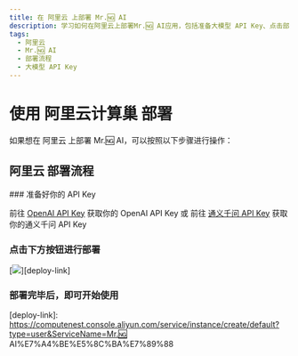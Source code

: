 ```yaml
---
title: 在 阿里云 上部署 Mr.🆖 AI
description: 学习如何在阿里云上部署Mr.🆖 AI应用，包括准备大模型 API Key、点击部署按钮等操作。
tags:
  - 阿里云
  - Mr.🆖 AI
  - 部署流程
  - 大模型 API Key
---
```


# 使用 阿里云计算巢 部署

如果想在 阿里云 上部署 Mr.🆖 AI，可以按照以下步骤进行操作：

## 阿里云 部署流程

<Steps>
  ### 准备好你的 API Key

  前往 [OpenAI API Key](https://platform.openai.com/account/api-keys) 获取你的 OpenAI API Key 或 前往 [通义千问 API Key](https://bailian.console.aliyun.com/?apiKey=1#/api-key) 获取你的通义千问 API Key

  ### 点击下方按钮进行部署

  [![][deploy-button-image]][deploy-link]

  ### 部署完毕后，即可开始使用
</Steps>

[deploy-button-image]: https://service-info-public.oss-cn-hangzhou.aliyuncs.com/computenest-en.svg
[deploy-link]: https://computenest.console.aliyun.com/service/instance/create/default?type=user&ServiceName=Mr.🆖 AI%E7%A4%BE%E5%8C%BA%E7%89%88

